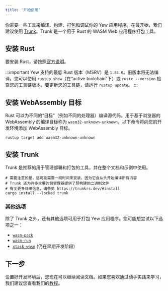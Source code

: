 ```yaml
---
title: '开始使用'
---
```


你需要一些工具来编译、构建、打包和调试你的 Yew 应用程序。在最开始，我们建议使用 [Trunk](https://trunkrs.dev/)。Trunk 是一个用于 Rust 的 WASM Web 应用程序打包工具。

## 安装 Rust

要安装 Rust，请按照[官方说明](https://www.rust-lang.org/tools/install)。

:::important
Yew 支持的最低 Rust 版本（MSRV）是 `1.84.0`。旧版本将无法编译。您可以使用 `rustup show`（在“active toolchain”下）或 `rustc --version` 检查您的工具链版本。要更新您的工具链，请运行 `rustup update`。
:::

## 安装 WebAssembly 目标

Rust 可以为不同的“目标”（例如不同的处理器）编译源代码。用于基于浏览器的 WebAssembly 的编译目标称为 `wasm32-unknown-unknown`。以下命令将向您的开发环境添加 WebAssembly 目标。

```shell
rustup target add wasm32-unknown-unknown
```

## 安装 Trunk

Trunk 是推荐的用于管理部署和打包的工具，并在整个文档和示例中使用。

```shell
# 需要注意的是，这可能需要一段时间来安装，因为它会从头开始编译所有内容
# Trunk 还为许多主要的包管理器提供了预构建的二进制文件
# 有关更多详细信息，请参见 https://trunkrs.dev/#install
cargo install --locked trunk
```

### 其他选项

除了 Trunk 之外，还有其他选项可用于打包 Yew 应用程序。您可能想尝试以下选项之一：

- [`wasm-pack`](https://rustwasm.github.io/wasm-pack/)
- [`wasm-run`](https://github.com/IMI-eRnD-Be/wasm-run)
- [`xtask-wasm`](https://github.com/rustminded/xtask-wasm/) (仍在早期开发阶段)

## 下一步

设置好开发环境后，您现在可以继续阅读文档。如果您喜欢通过动手实践来学习，我们建议您查看我们的[教程](../tutorial)。
